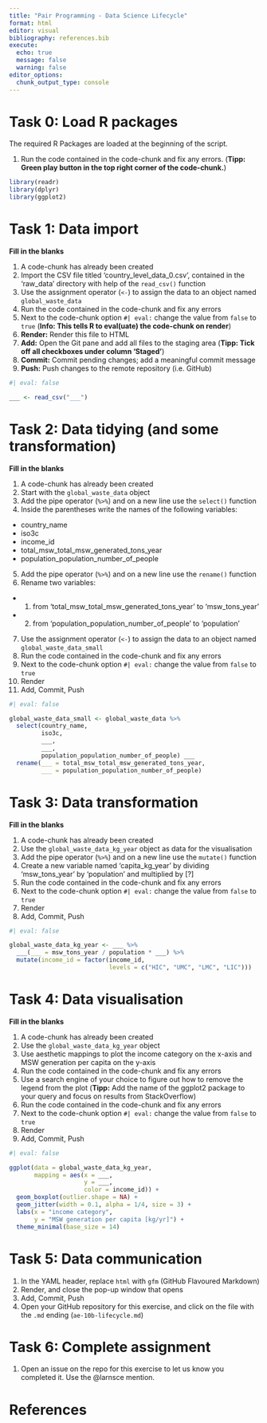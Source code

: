 ```yaml
---
title: "Pair Programming - Data Science Lifecycle"
format: html
editor: visual
bibliography: references.bib
execute:
  echo: true
  message: false
  warning: false
editor_options: 
  chunk_output_type: console
---
```


# Task 0: Load R packages

The required R Packages are loaded at the beginning of the script.

1.  Run the code contained in the code-chunk and fix any errors. (**Tipp: Green play button in the top right corner of the code-chunk.**)

```r

library(readr)
library(dplyr)
library(ggplot2)
```

# Task 1: Data import

**Fill in the blanks**

1. A code-chunk has already been created
2. Import the CSV file titled 'country_level_data_0.csv', contained in the 'raw_data' directory with help of the `read_csv()` function
3. Use the assignment operator (`<-`) to assign the data to an object named `global_waste_data`
4. Run the code contained in the code-chunk and fix any errors
5. Next to the code-chunk option `#| eval:` change the value from `false` to `true` (**Info: This tells R to eval(uate) the code-chunk on render**)
6. **Render:** Render this file to HTML
7. **Add:** Open the Git pane and add all files to the staging area (**Tipp: Tick off all checkboxes under column 'Staged'**)
8. **Commit:** Commit pending changes; add a meaningful commit message
9. **Push:** Push changes to the remote repository (i.e. GitHub)

```r
#| eval: false

___ <- read_csv("___")
```

# Task 2: Data tidying (and some transformation)

**Fill in the blanks**

1. A code-chunk has already been created
2. Start with the `global_waste_data` object
3. Add the pipe operator (`%>%`) and on a new line use the `select()` function
4. Inside the parentheses write the names of the following variables:
  - country_name
  - iso3c
  - income_id
  - total_msw_total_msw_generated_tons_year
  - population_population_number_of_people
5. Add the pipe operator (`%>%`) and on a new line use the `rename()` function
6. Rename two variables:
  - (1) from 'total_msw_total_msw_generated_tons_year' to 'msw_tons_year'
  - (2) from 'population_population_number_of_people' to 'population'
7. Use the assignment operator (`<-`) to assign the data to an object named `global_waste_data_small`
8. Run the code contained in the code-chunk and fix any errors
9. Next to the code-chunk option `#| eval:` change the value from `false` to `true`
10. Render
11. Add, Commit, Push


```r
#| eval: false

global_waste_data_small <- global_waste_data %>% 
  select(country_name, 
         iso3c, 
         ___, 
         ___, 
         population_population_number_of_people) ___ 
  rename(___ = total_msw_total_msw_generated_tons_year,
         ___ = population_population_number_of_people) 
```

# Task 3: Data transformation

**Fill in the blanks**

1. A code-chunk has already been created
2. Use the `global_waste_data_kg_year` object as data for the visualisation
3. Add the pipe operator (`%>%`) and on a new line use the `mutate()` function
4. Create a new variable named 'capita_kg_year' by dividing 'msw_tons_year' by 'population' and multiplied by [?]
5. Run the code contained in the code-chunk and fix any errors
6. Next to the code-chunk option `#| eval:` change the value from `false` to `true`
7. Render
8. Add, Commit, Push

```r
#| eval: false

global_waste_data_kg_year <- ___ %>% 
  ___(___ = msw_tons_year / population * ___) %>% 
  mutate(income_id = factor(income_id, 
                            levels = c("HIC", "UMC", "LMC", "LIC")))

```

# Task 4: Data visualisation

**Fill in the blanks**

1. A code-chunk has already been created
2. Use the `global_waste_data_kg_year` object
3. Use aesthetic mappings to plot the income category on the x-axis and MSW generation per capita on the y-axis
4. Run the code contained in the code-chunk and fix any errors
5. Use a search engine of your choice to figure out how to remove the legend from the plot (**Tipp:** Add the name of the ggplot2 package to your query and focus on results from StackOverflow)
6. Run the code contained in the code-chunk and fix any errors
7. Next to the code-chunk option `#| eval:` change the value from `false` to `true`
8. Render
9. Add, Commit, Push

```r
#| eval: false

ggplot(data = global_waste_data_kg_year,
       mapping = aes(x = ___, 
                     y = ___,
                     color = income_id)) +
  geom_boxplot(outlier.shape = NA) +
  geom_jitter(width = 0.1, alpha = 1/4, size = 3) +
  labs(x = "income category",
       y = "MSW generation per capita [kg/yr]") +
  theme_minimal(base_size = 14) 
```

# Task 5: Data communication

1. In the YAML header, replace `html` with `gfm` (GitHub Flavoured Markdown)
2. Render, and close the pop-up window that opens
3. Add, Commit, Push
4. Open your GitHub repository for this exercise, and click on the file with the `.md` ending (`ae-10b-lifecycle.md`)

# Task 6: Complete assignment

1. Open an issue on the repo for this exercise to let us know you completed it. Use the @larnsce mention.

# References
